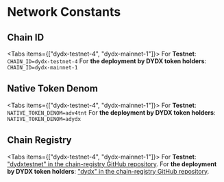 
# Network Constants

## Chain ID

<Tabs items={["dydx-testnet-4", "dydx-mainnet-1"]}>
  <Tab>
    For **Testnet**:
    ```
    CHAIN_ID=dydx-testnet-4
    ```
  </Tab>
  <Tab>
    For **the deployment by DYDX token holders**:
    ```
    CHAIN_ID=dydx-mainnet-1
    ```
  </Tab>
</Tabs>

## Native Token Denom

<Tabs items={["dydx-testnet-4", "dydx-mainnet-1"]}>
  <Tab>
    For **Testnet**:
    ```
    NATIVE_TOKEN_DENOM=adv4tnt
    ```
  </Tab>
  <Tab>
    For **the deployment by DYDX token holders**:
    ```
    NATIVE_TOKEN_DENOM=adydx
    ```
  </Tab>
</Tabs>

## Chain Registry

<Tabs items={["dydx-testnet-4", "dydx-mainnet-1"]}>
  <Tab>
    For **Testnet**: ["dydxtestnet" in the chain-registry GitHub repository](https://github.com/cosmos/chain-registry/tree/master/testnets/dydxtestnet).
  </Tab>
  <Tab>
    For **the deployment by DYDX token holders**: ["dydx" in the chain-registry GitHub repository](https://github.com/cosmos/chain-registry/tree/master/dydx).
  </Tab>
</Tabs>

